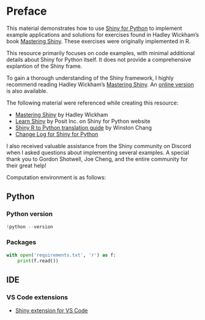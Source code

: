 # Preface {.unnumbered}

This material demonstrates how to use [Shiny for Python](https://shiny.posit.co/py/) to implement example applications and solutions for exercises found in Hadley Wickham's book [Mastering Shiny](https://www.oreilly.com/library/view/mastering-shiny/9781492047377/). These exercises were originally implemented in R.

This resource primarily focuses on code examples, with minimal additional details about Shiny for Python itself. It does not provide a comprehensive explantion of the Shiny frame.

To gain a thorough understanding of the Shiny framework, I highly recommend reading Hadley Wickham's [Mastering Shiny](https://www.oreilly.com/library/view/mastering-shiny/9781492047377/). An [online version](https://mastering-shiny.org) is also available.

The following material were referenced while creating this resource:

- [Mastering Shiny](https://mastering-shiny.org) by Hadley Wickham
- [Learn Shiny](https://shiny.posit.co/py/docs/overview.html) by Posit Inc. on Shiny for Python website
- [Shiny R to Python translation guide](https://gist.github.com/wch/616934a6fe57636434154c112ac8a718) by Winston Chang
- [Change Log for Shiny for Python](https://github.com/posit-dev/py-shiny/blob/main/CHANGELOG.md)

I also received valuable assistance from the Shiny community on Discord when I asked questions about implementing several examples. A special thank you to Gordon Shotwell, Joe Cheng, and the entire community for their great help!

Computation environment is as follows:

## Python

### Python version

```python
!python --version
```

### Packages

```python
with open('requirements.txt', 'r') as f:
    print(f.read())
```


## IDE

### VS Code extensions

- [Shiny extension for VS Code](https://marketplace.visualstudio.com/items?itemName=posit.shiny)


